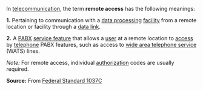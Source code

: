 In [[telecommunication]], the term '''remote access''' has the following meanings: 

<b>1.</b>  Pertaining to communication with a [[data processing]] [[facility]] from a remote location or facility through a [[data link]]. 

<b>2.</b>  A [[PABX]] [[service feature]] that allows a [[user]] at a remote location to [[access]] by [[telephone]] PABX features, such as access to [[wide area telephone service]] (WATS) lines. 

<i>Note:</i>  For remote access, individual [[authorization]] codes are usually required.

'''Source:''' From [[Federal Standard 1037C]]
